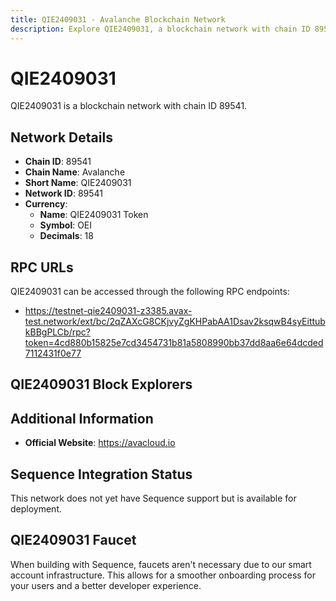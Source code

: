 ```yaml
--- 
title: QIE2409031 - Avalanche Blockchain Network
description: Explore QIE2409031, a blockchain network with chain ID 89541. Learn about its native currency, QIE2409031 Token, and how to interact with the network.
---
```


# QIE2409031

QIE2409031 is a blockchain network with chain ID 89541.

## Network Details

- **Chain ID**: 89541
- **Chain Name**: Avalanche
- **Short Name**: QIE2409031
- **Network ID**: 89541
- **Currency**: 
  - **Name**: QIE2409031 Token
  - **Symbol**: OEI
  - **Decimals**: 18

## RPC URLs

QIE2409031 can be accessed through the following RPC endpoints:

- https://testnet-qie2409031-z3385.avax-test.network/ext/bc/2qZAXcG8CKjvyZgKHPabAA1Dsav2ksqwB4syEittubkBBgPLCb/rpc?token=4cd880b15825e7cd3454731b81a5808990bb37dd8aa6e64dcded7112431f0e77

## QIE2409031 Block Explorers



## Additional Information

- **Official Website**: https://avacloud.io

## Sequence Integration Status

This network does not yet have Sequence support but is available for deployment.

## QIE2409031 Faucet

When building with Sequence, faucets aren't necessary due to our smart account infrastructure. This allows for a smoother onboarding process for your users and a better developer experience.
